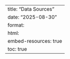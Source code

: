---
title: "Data Sources"
date: "2025-08-30"
format:
  html:
    embed-resources: true
    toc: true
---